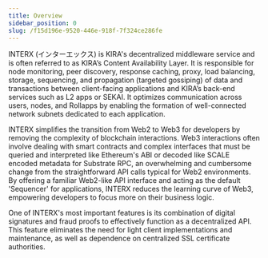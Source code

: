 ```yaml
---
title: Overview
sidebar_position: 0
slug: /f15d196e-9520-446e-918f-7f324ce286fe
---
```





INTERX (インターエックス) is KIRA's decentralized middleware service and is often referred to as KIRA’s Content Availability Layer. It is responsible for node monitoring, peer discovery, response caching, proxy, load balancing, storage, sequencing, and propagation (targeted gossiping) of data and transactions between client-facing applications and KIRA’s back-end services such as L2 apps or SEKAI. It optimizes communication across users, nodes, and Rollapps by enabling the formation of well-connected network subnets dedicated to each application.


INTERX simplifies the transition from Web2 to Web3 for developers by removing the complexity of blockchain interactions. Web3 interactions often involve dealing with smart contracts and complex interfaces that must be queried and interpreted like Ethereum's ABI or decoded like SCALE encoded metadata for Substrate RPC, an overwhelming and cumbersome change from the straightforward API calls typical for Web2 environments. By offering a familiar Web2-like API interface and acting as the default 'Sequencer' for applications, INTERX reduces the learning curve of Web3, empowering developers to focus more on their business logic. 


One of INTERX's most important features is its combination of digital signatures and fraud proofs to effectively function as a decentralized API. This feature eliminates the need for light client implementations and maintenance, as well as dependence on centralized SSL certificate authorities.


